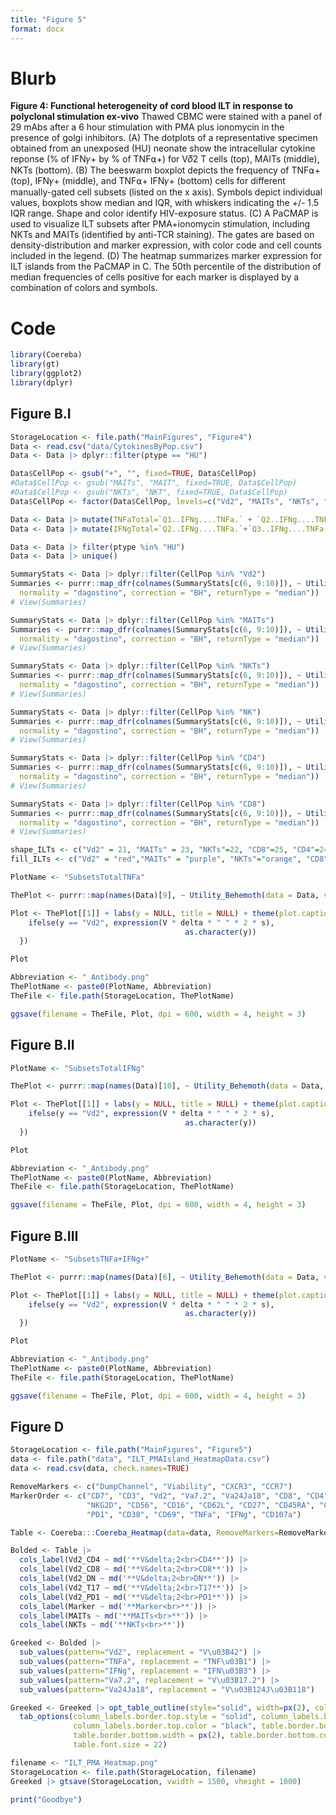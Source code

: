 ```yaml
---
title: "Figure 5"
format: docx
---
```


# Blurb

**Figure 4: Functional heterogeneity of cord blood ILT in response to polyclonal stimulation ex-vivo** Thawed CBMC were stained with a panel of 29 mAbs after a 6 hour stimulation with PMA plus ionomycin in the presence of golgi inhibitors. (A) The dotplots of a representative specimen obtained from an unexposed (HU) neonate show the intracellular cytokine reponse (% of IFN𝛾+ by % of TNF⍺+) for V𝛿2 T cells (top), MAITs (middle), NKTs (bottom). (B) The beeswarm boxplot depicts the frequency of TNF⍺+ (top), IFN𝛾+ (middle), and TNF⍺+ IFN𝛾+ (bottom) cells for different manually-gated cell subsets (listed on the x axis). Symbols depict individual values, boxplots show median and IQR, with whiskers indicating the +/- 1.5 IQR range. Shape and color identify HIV-exposure status. (C) A PaCMAP is used to visualize ILT subsets after PMA+ionomycin stimulation, including NKTs and MAITs (identified by anti-TCR staining). The gates are based on density-distribution and marker expression, with color code and cell counts included in the legend. (D) The heatmap summarizes marker expression for ILT islands from the PaCMAP in C. The 50th percentile of the distribution of median frequencies of cells positive for each marker is displayed by a combination of colors and symbols.

# Code

```r
library(Coereba)
library(gt)
library(ggplot2)
library(dplyr)
```

## Figure B.I

```r
StorageLocation <- file.path("MainFigures", "Figure4")
Data <- read.csv("data/CytokinesByPop.csv")
Data <- Data |> dplyr::filter(ptype == "HU")

Data$CellPop <- gsub("+", "", fixed=TRUE, Data$CellPop)
#Data$CellPop <- gsub("MAITs", "MAIT", fixed=TRUE, Data$CellPop)
#Data$CellPop <- gsub("NKTs", "NKT", fixed=TRUE, Data$CellPop)
Data$CellPop <- factor(Data$CellPop, levels=c("Vd2", "MAITs", "NKTs", "CD8", "CD4", "NK"))

Data <- Data |> mutate(TNFaTotal=`Q1..IFNg....TNFa.` + `Q2..IFNg....TNFa.`)
Data <- Data |> mutate(IFNgTotal=`Q2..IFNg....TNFa.`+`Q3..IFNg....TNFa.`)

Data <- Data |> filter(ptype %in% "HU")
Data <- Data |> unique()

SummaryStats <- Data |> dplyr::filter(CellPop %in% "Vd2")
Summaries <- purrr::map_dfr(colnames(SummaryStats[c(6, 9:10)]), ~ Utility_Stats(data = SummaryStats,var = .x, myfactor = "CellPop",
  normality = "dagostino", correction = "BH", returnType = "median"))
# View(Summaries)

SummaryStats <- Data |> dplyr::filter(CellPop %in% "MAITs")
Summaries <- purrr::map_dfr(colnames(SummaryStats[c(6, 9:10)]), ~ Utility_Stats(data = SummaryStats,var = .x, myfactor = "CellPop",
  normality = "dagostino", correction = "BH", returnType = "median"))
# View(Summaries)

SummaryStats <- Data |> dplyr::filter(CellPop %in% "NKTs")
Summaries <- purrr::map_dfr(colnames(SummaryStats[c(6, 9:10)]), ~ Utility_Stats(data = SummaryStats,var = .x, myfactor = "CellPop",
  normality = "dagostino", correction = "BH", returnType = "median"))
# View(Summaries)

SummaryStats <- Data |> dplyr::filter(CellPop %in% "NK")
Summaries <- purrr::map_dfr(colnames(SummaryStats[c(6, 9:10)]), ~ Utility_Stats(data = SummaryStats,var = .x, myfactor = "CellPop",
  normality = "dagostino", correction = "BH", returnType = "median"))
# View(Summaries)

SummaryStats <- Data |> dplyr::filter(CellPop %in% "CD4")
Summaries <- purrr::map_dfr(colnames(SummaryStats[c(6, 9:10)]), ~ Utility_Stats(data = SummaryStats,var = .x, myfactor = "CellPop",
  normality = "dagostino", correction = "BH", returnType = "median"))
# View(Summaries)

SummaryStats <- Data |> dplyr::filter(CellPop %in% "CD8")
Summaries <- purrr::map_dfr(colnames(SummaryStats[c(6, 9:10)]), ~ Utility_Stats(data = SummaryStats,var = .x, myfactor = "CellPop",
  normality = "dagostino", correction = "BH", returnType = "median"))
# View(Summaries)
```

```r
shape_ILTs <- c("Vd2" = 21, "MAITs" = 23, "NKTs"=22, "CD8"=25, "CD4"=24, "NK"=21)
fill_ILTs <- c("Vd2" = "red","MAITs" = "purple", "NKTs"="orange", "CD8"="green", "CD4"="blue", "NK"="black")
```

```r
PlotName <- "SubsetsTotalTNFa"

ThePlot <- purrr::map(names(Data)[9], ~ Utility_Behemoth(data = Data, var = .x, myfactor = "CellPop", normality = "dagostino", shape_palette = shape_ILTs, fill_palette = fill_ILTs, cex = 2, size = 3, corral.width = 1, statLines=FALSE, statsHeight=0.8, scalePercent = TRUE, correction = "BH"))

Plot <- ThePlot[[1]] + labs(y = NULL, title = NULL) + theme(plot.caption = element_blank(), axis.text.y = element_text(size = 15), axis.text.x= element_text(size = 15, angle = 45, hjust=1)) + scale_x_discrete(labels = function(y) {
    ifelse(y == "Vd2", expression(V * delta * " " * 2 * s),
                                       as.character(y))
  })

Plot

Abbreviation <- "_Antibody.png"
ThePlotName <- paste0(PlotName, Abbreviation)
TheFile <- file.path(StorageLocation, ThePlotName)

ggsave(filename = TheFile, Plot, dpi = 600, width = 4, height = 3)
```

## Figure B.II

```r
PlotName <- "SubsetsTotalIFNg"

ThePlot <- purrr::map(names(Data)[10], ~ Utility_Behemoth(data = Data, var = .x, myfactor = "CellPop", normality = "dagostino", shape_palette = shape_ILTs, fill_palette = fill_ILTs, cex = 1.6, size = 3, corral.width = 0.8, statLines=FALSE, statsHeight=0.8, scalePercent = TRUE, correction = "BH"))

Plot <- ThePlot[[1]] + labs(y = NULL, title = NULL) + theme(plot.caption = element_blank(), axis.text.y = element_text(size = 15), axis.text.x= element_text(size = 15, angle = 45, hjust=1)) + scale_x_discrete(labels = function(y) {
    ifelse(y == "Vd2", expression(V * delta * " " * 2 * s),
                                       as.character(y))
  })

Plot

Abbreviation <- "_Antibody.png"
ThePlotName <- paste0(PlotName, Abbreviation)
TheFile <- file.path(StorageLocation, ThePlotName)

ggsave(filename = TheFile, Plot, dpi = 600, width = 4, height = 3)
```

## Figure B.III

```r
PlotName <- "SubsetsTNFa+IFNg+"

ThePlot <- purrr::map(names(Data)[6], ~ Utility_Behemoth(data = Data, var = .x, myfactor = "CellPop", normality = "dagostino", shape_palette = shape_ILTs, fill_palette = fill_ILTs, cex = 1.6, size = 3, corral.width = 0.8, statLines=FALSE, statsHeight=0.8, scalePercent = TRUE, correction = "BH"))

Plot <- ThePlot[[1]] + labs(y = NULL, title = NULL) + theme(plot.caption = element_blank(), axis.text.y = element_text(size = 15), axis.text.x= element_text(size = 15, angle = 45, hjust=1)) + scale_x_discrete(labels = function(y) {
    ifelse(y == "Vd2", expression(V * delta * " " * 2 * s),
                                       as.character(y))
  })

Plot

Abbreviation <- "_Antibody.png"
ThePlotName <- paste0(PlotName, Abbreviation)
TheFile <- file.path(StorageLocation, ThePlotName)

ggsave(filename = TheFile, Plot, dpi = 600, width = 4, height = 3)
```

## Figure D

```r
StorageLocation <- file.path("MainFigures", "Figure5")
data <- file.path("data", "ILT_PMAIsland_HeatmapData.csv")
data <- read.csv(data, check.names=TRUE)
```

```r
RemoveMarkers <- c("DumpChannel", "Viability", "CXCR3", "CCR7")
MarkerOrder <- c("CD7", "CD3", "Vd2", "Va7.2", "Va24Ja18", "CD8", "CD4", "CD26", "CCR6", "CD161",
                 "NKG2D", "CD56", "CD16", "CD62L", "CD27", "CD45RA", "CD127", "CD25", "CCR4",
                 "PD1", "CD38", "CD69", "TNFa", "IFNg", "CD107a")

Table <- Coereba:::Coereba_Heatmap(data=data, RemoveMarkers=RemoveMarkers, MarkerOrder=MarkerOrder)
```

```r
Bolded <- Table |> 
  cols_label(Vd2_CD4 ~ md('**V&delta;2<br>CD4**')) |>
  cols_label(Vd2_CD8 ~ md('**V&delta;2<br>CD8**')) |> 
  cols_label(Vd2_DN ~ md('**V&delta;2<br>DN**')) |>
  cols_label(Vd2_T17 ~ md('**V&delta;2<br>T17**')) |> 
  cols_label(Vd2_PD1 ~ md('**V&delta;2<br>PD1**')) |>
  cols_label(Marker ~ md('**Marker<br>**')) |> 
  cols_label(MAITs ~ md('**MAITs<br>**')) |>
  cols_label(NKTs ~ md('**NKTs<br>**'))

Greeked <- Bolded |>
  sub_values(pattern="Vd2", replacement = "V\u03B42") |>
  sub_values(pattern="TNFa", replacement = "TNF\u03B1") |> 
  sub_values(pattern="IFNg", replacement = "IFN\u03B3") |>
  sub_values(pattern="Va7.2", replacement = "V\u03B17.2") |> 
  sub_values(pattern="Va24Ja18", replacement = "V\u03B124J\u03B118")

Greeked <- Greeked |> opt_table_outline(style="solid", width=px(2), color="black") |>
  tab_options(column_labels.border.top.style = "solid", column_labels.border.top.width = px(2),
              column_labels.border.top.color = "black", table.border.bottom.style = "double",
              table.border.bottom.width = px(2), table.border.bottom.color = "black", 
              table.font.size = 22)
```

```r
filename <- "ILT_PMA_Heatmap.png"
StorageLocation <- file.path(StorageLocation, filename)
Greeked |> gtsave(StorageLocation, vwidth = 1500, vheight = 1000)
```

```r
print("Goodbye")
```